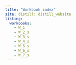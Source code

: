 ```yaml
---
title: "Workbook index"
site: distill::distill_website
listing: 
  workbooks:
    - W_1
    - W_2_s
    - W_3_s
    - W_4_s
    - W_5_s
    - W_6_s
    - W_7_s
---
```

